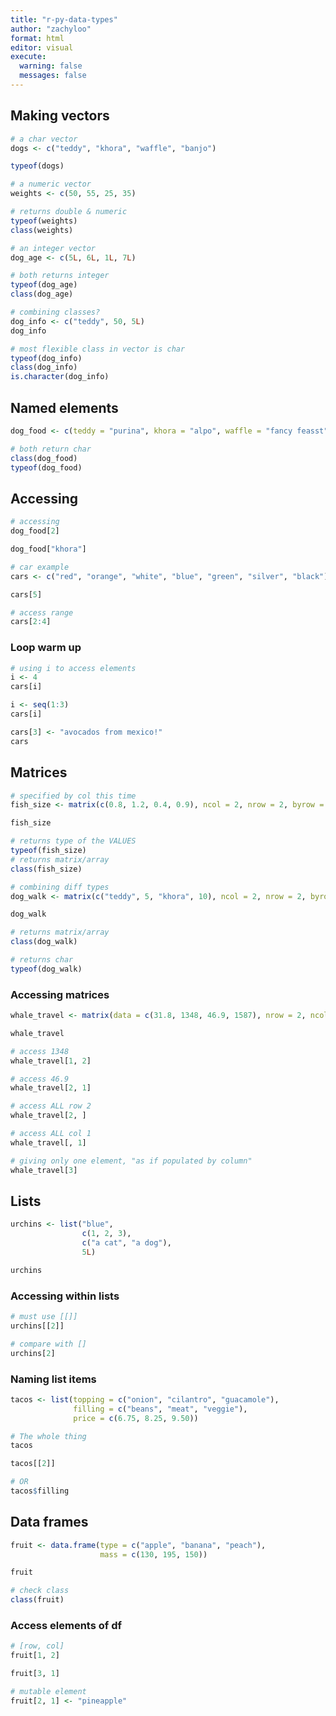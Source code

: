 ```yaml
---
title: "r-py-data-types"
author: "zachyloo"
format: html
editor: visual
execute: 
  warning: false
  messages: false
---
```


## Making vectors
```r
# a char vector
dogs <- c("teddy", "khora", "waffle", "banjo")

typeof(dogs)

# a numeric vector
weights <- c(50, 55, 25, 35)

# returns double & numeric
typeof(weights)
class(weights)

# an integer vector
dog_age <- c(5L, 6L, 1L, 7L)

# both returns integer
typeof(dog_age)
class(dog_age)

# combining classes?
dog_info <- c("teddy", 50, 5L)
dog_info

# most flexible class in vector is char
typeof(dog_info)
class(dog_info)
is.character(dog_info)

```


## Named elements
```r
dog_food <- c(teddy = "purina", khora = "alpo", waffle = "fancy feasst", banjo = "blue diamond")

# both return char
class(dog_food)
typeof(dog_food)

```
## Accessing
```r
# accessing 
dog_food[2]

dog_food["khora"]

# car example
cars <- c("red", "orange", "white", "blue", "green", "silver", "black")

cars[5]

# access range
cars[2:4]

```

### Loop warm up
```r
# using i to access elements
i <- 4
cars[i]

i <- seq(1:3)
cars[i]

cars[3] <- "avocados from mexico!"
cars
```

## Matrices

```r
# specified by col this time
fish_size <- matrix(c(0.8, 1.2, 0.4, 0.9), ncol = 2, nrow = 2, byrow = FALSE)

fish_size

# returns type of the VALUES
typeof(fish_size)
# returns matrix/array
class(fish_size)

# combining diff types
dog_walk <- matrix(c("teddy", 5, "khora", 10), ncol = 2, nrow = 2, byrow = FALSE)

dog_walk

# returns matrix/array
class(dog_walk)

# returns char
typeof(dog_walk)
```

### Accessing matrices
```r
whale_travel <- matrix(data = c(31.8, 1348, 46.9, 1587), nrow = 2, ncol = 2, byrow = TRUE )

whale_travel

# access 1348
whale_travel[1, 2]

# access 46.9
whale_travel[2, 1]

# access ALL row 2
whale_travel[2, ]

# access ALL col 1
whale_travel[, 1]

# giving only one element, "as if populated by column"
whale_travel[3]
```

## Lists
```r
urchins <- list("blue",
                c(1, 2, 3),
                c("a cat", "a dog"),
                5L)

urchins
```

### Accessing within lists

```r
# must use [[]]
urchins[[2]]

# compare with []
urchins[2]
```

### Naming list items
```r
tacos <- list(topping = c("onion", "cilantro", "guacamole"), 
              filling = c("beans", "meat", "veggie"), 
              price = c(6.75, 8.25, 9.50))

# The whole thing
tacos

tacos[[2]]

# OR
tacos$filling
```

## Data frames

```r
fruit <- data.frame(type = c("apple", "banana", "peach"),
                    mass = c(130, 195, 150))

fruit

# check class
class(fruit)
```

### Access elements of df

```r
# [row, col]
fruit[1, 2]

fruit[3, 1]

# mutable element
fruit[2, 1] <- "pineapple"
```




